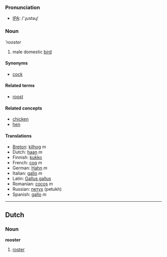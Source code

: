 === Pronunciation ===
*[[w:IPA|IPA]]: /'ɻustəɻ/

=== Noun ===
'''rooster''

# male domestic [[bird]]

==== Synonyms ====
*[[cock]]

==== Related terms ====
*[[roost]]

==== Related concepts ====

*[[chicken]]
*[[hen]]

==== Translations ====

*[[Breton]]: [[kilhog]] ''m''
*Dutch: [[haan]] ''m''
*Finnish: [[kukko]]
*French: [[coq]] ''m''
*German: [[Hahn]] ''m''
*Italian: [[gallo]] ''m''
*Latin: [[Gallus gallus]]
*Romanian: [[cocoş]] ''m''
*Russian: [[петух]] (petukh)
*Spanish: [[gallo]] ''m''

----
==Dutch==
===Noun===
'''rooster'''

# [[roster]]
